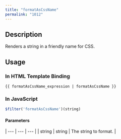 ```yaml
---
title: "formatAsCssName"
permalink: "1012"
---
```


## Description

Renders a string in a friendly name for CSS.

## Usage

### In HTML Template Binding

```
{{ formatAsCssName_expression | formatAsCssName }}
```

### In JavaScript

```js
$filter('formatAsCssName')(string)
```

#### Parameters

| --- | --- | --- |
| string | string | The string to format. |